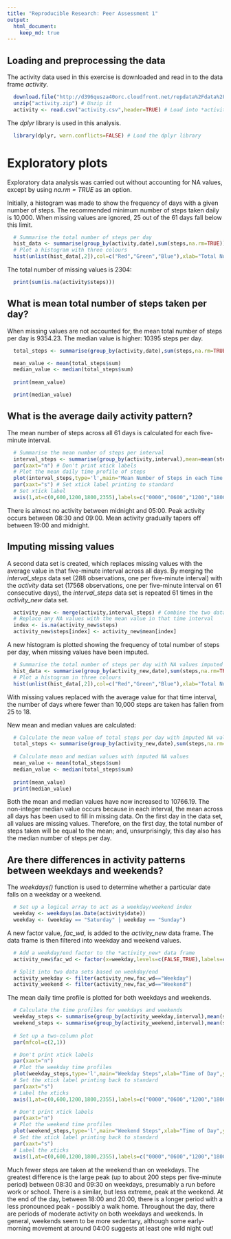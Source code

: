```yaml
---
title: "Reproducible Research: Peer Assessment 1"
output: 
  html_document:
    keep_md: true
---
```


## Loading and preprocessing the data

The activity data used in this exercise is downloaded and read in to the data frame _activity_. 

```r
  download.file("http://d396qusza40orc.cloudfront.net/repdata%2Fdata%2Factivity.zip","activity.zip",method="auto") # Download the compressed file
  unzip("activity.zip") # Unzip it
  activity <- read.csv("activity.csv",header=TRUE) # Load into *activity* data frame
```

The _dplyr_ library is used in this analysis. 

```r
  library(dplyr, warn.conflicts=FALSE) # Load the dplyr library
```

# Exploratory plots

Exploratory data analysis was carried out without accounting for NA values, except by using _na.rm = TRUE_ as an option. 

Initially, a histogram was made to show the frequency of days with a given number of steps. The recommended minimum number of steps taken daily is 10,000. When missing values are ignored, 25 out of the 61 days fall below this limit. 
```r
  # Summarise the total number of steps per day
  hist_data <- summarise(group_by(activity,date),sum(steps,na.rm=TRUE))
  # Plot a histogram with three colours
  hist(unlist(hist_data[,2]),col=c("Red","Green","Blue"),xlab="Total Number of Steps",ylab="Number of Days",main="Frequency of Total Number of Steps per Day")
```


The total number of missing values is 2304: 

```r
  print(sum(is.na(activity$steps)))
```

## What is mean total number of steps taken per day?

When missing values are not accounted for, the mean total number of steps per day is 9354.23. The median value is higher: 10395 steps per day. 

```r
  total_steps <- summarise(group_by(activity,date),sum(steps,na.rm=TRUE))

  mean_value <- mean(total_steps$sum)
  median_value <- median(total_steps$sum)
  
  print(mean_value)

  print(median_value)
```  


## What is the average daily activity pattern?

The mean number of steps across all 61 days is calculated for each five-minute interval. 

```r
  # Summarise the mean number of steps per interval
  interval_steps <- summarise(group_by(activity,interval),mean=mean(steps,na.rm=TRUE))
  par(xaxt="n") # Don't print xtick labels
  # Plot the mean daily time profile of steps
  plot(interval_steps,type='l',main="Mean Number of Steps in each Time Interval",xlab="Time of Day",ylab="Mean Number of Steps")
  par(xaxt="s") # Set xtick label printing to standard
  # Set xtick label
  axis(1,at=c(0,600,1200,1800,2355),labels=c("0000","0600","1200","1800","0000"))
```

There is almost no activity between midnight and 05:00. Peak activity occurs between 08:30 and 09:00. Mean activity gradually tapers off between 19:00 and midnight.  

## Imputing missing values

A second data set is created, which replaces missing values with the average value in that five-minute interval across all days. By merging the *interval_steps* data set (288 observations, one per five-minute interval) with the _activity_ data set (17568 observations, one per five-minute interval on 61 consecutive days), the *interval_steps* data set is repeated 61 times in the *activity_new* data set. 

```r
  activity_new <- merge(activity,interval_steps) # Combine the two data frames
  # Replace any NA values with the mean value in that time interval
  index <- is.na(activity_new$steps)
  activity_new$steps[index] <- activity_new$mean[index]
```

A new histogram is plotted showing the frequency of total number of steps per day, when missing values have been imputed. 

```r
  # Summarise the total number of steps per day with NA values imputed
  hist_data <- summarise(group_by(activity_new,date),sum(steps,na.rm=TRUE))
  # Plot a histogram in three colours
  hist(unlist(hist_data[,2]),col=c("Red","Green","Blue"),xlab="Total Number of Steps",ylab="Number of Days",main="Frequency of Total Number of Steps per Day")
```

With missing values replaced with the average value for that time interval, the number of days where fewer than 10,000 steps are taken has fallen from 25 to 18. 

New mean and median values are calculated: 

```r
  # Calculate the mean value of total steps per day with imputed NA values
  total_steps <- summarise(group_by(activity_new,date),sum(steps,na.rm=TRUE))
  
  # Calculate mean and median values with imputed NA values
  mean_value <- mean(total_steps$sum)
  median_value <- median(total_steps$sum)
  
  print(mean_value)
  print(median_value)
```

Both the mean and median values have now increased to 10766.19. The non-integer median value occurs because in each interval, the mean across all days has been used to fill in missing data. On the first day in the data set, all values are missing values. Therefore, on the first day, the total number of steps taken will be equal to the mean; and, unsurprisingly, this day also has the median number of steps per day. 

## Are there differences in activity patterns between weekdays and weekends?

The _weekdays()_ function is used to determine whether a particular date falls on a weekday or a weekend. 

```r
  # Set up a logical array to act as a weekday/weekend index
  weekday <- weekdays(as.Date(activity$date))
  weekday <- (weekday == "Saturday" | weekday == "Sunday")
```

A new factor value, *fac_wd*, is added to the *activity_new* data frame. The data frame is then filtered into weekday and weekend values. 

```r
  # Add a weekday/end factor to the *activity_new* data frame 
  activity_new$fac_wd <- factor(x=weekday,levels=c(FALSE,TRUE),labels=c("Weekday","Weekend"))

  # Split into two data sets based on weekday/end
  activity_weekday <- filter(activity_new,fac_wd=="Weekday")
  activity_weekend <- filter(activity_new,fac_wd=="Weekend")
```

The mean daily time profile is plotted for both weekdays and weekends. 

```r
  # Calculate the time profiles for weekdays and weekends
  weekday_steps <- summarise(group_by(activity_weekday,interval),mean(steps))
  weekend_steps <- summarise(group_by(activity_weekend,interval),mean(steps))
  
  # Set up a two-column plot
  par(mfcol=c(2,1))

  # Don't print xtick labels
  par(xaxt="n")
  # Plot the weekday time profiles
  plot(weekday_steps,type='l',main="Weekday Steps",xlab="Time of Day",ylab="Mean Number of Steps",col="Red")
  # Set the xtick label printing back to standard
  par(xaxt="s")
  # Label the xticks
  axis(1,at=c(0,600,1200,1800,2355),labels=c("0000","0600","1200","1800","0000"))

  # Don't print xtick labels
  par(xaxt="n")
  # Plot the weekend time profiles
  plot(weekend_steps,type='l',main="Weekend Steps",xlab="Time of Day",ylab="Mean Number of Steps",col="Red",xlim=c(0,2400),ylim=c(0,200))
  # Set the xtick label printing back to standard
  par(xaxt="s")
  # Label the xticks
  axis(1,at=c(0,600,1200,1800,2355),labels=c("0000","0600","1200","1800","0000")) 
```

Much fewer steps are taken at the weekend than on weekdays. The greatest difference is the large peak (up to about 200 steps per five-minute period) between 08:30 and 09:30 on weekdays, presumably a run before work or school. There is a similar, but less extreme, peak at the weekend. At the end of the day, between 18:00 and 20:00, there is a longer period with a less pronounced peak - possibly a walk home. Throughout the day, there are periods of moderate activity on both weekdays and weekends. In general, weekends seem to be more sedentary, although some early-morning movement at around 04:00 suggests at least one wild night out! 
